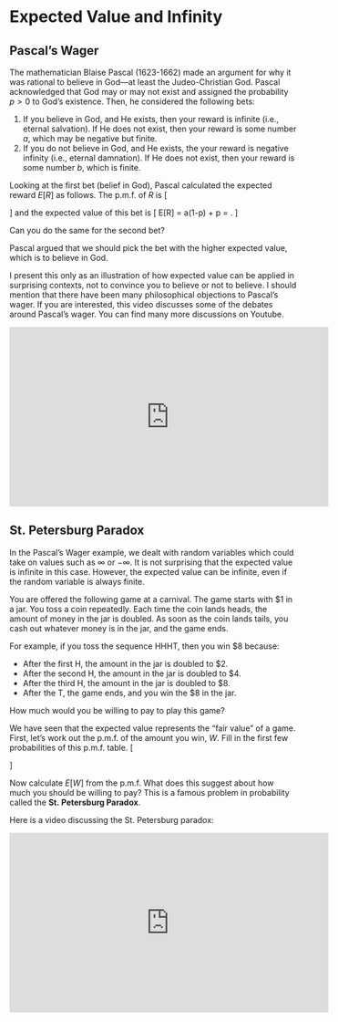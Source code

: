 # Expected Value and Infinity {#ev-infinity}

## Pascal's Wager {#pascals-wager}

The mathematician Blaise Pascal (1623-1662) made an argument for why it was rational 
to believe in God---at least the Judeo-Christian God. Pascal acknowledged that God may or 
may not exist and assigned the probability $p > 0$ to God's existence. Then, he 
considered the following bets:

1. If you believe in God, and He exists, then your reward is infinite (i.e., eternal salvation). 
If He does not exist, then your reward is some number $a$, which may be negative but finite.
2. If you do not believe in God, and He exists, the your reward is negative infinity 
(i.e., eternal damnation). If He does not exist, then your reward is some number $b$, which is 
finite.

Looking at the first bet (belief in God), Pascal calculated the expected reward $E[R]$ as follows. The p.m.f. of $R$ is 
\[ \begin{array}{r|cc}
r & a & \infty \\
\hline
f(r) & 1-p & p,
\end{array} \]
and the expected value of this bet is 
\[ E[R] = a\cdot (1-p) + \infty \cdot p = \infty. \]

Can you do the same for the second bet?

Pascal argued that we should pick the bet with the higher expected value, which is to believe in God.

I present this only as an illustration of how expected value can be applied in surprising 
contexts, not to convince you to believe or not to believe. I should mention that there have been 
many philosophical objections to Pascal's wager. If you are interested, this video discusses 
some of the debates around Pascal's wager. You can find many more discussions on Youtube.

<iframe width="560" height="315" src="https://www.youtube.com/embed/2F_LUFIeUk0" frameborder="0" allow="accelerometer; autoplay; encrypted-media; gyroscope; picture-in-picture" allowfullscreen></iframe>


## St. Petersburg Paradox {#st-petersburg}

In the Pascal's Wager example, we dealt with random variables which could take on 
values such as $\infty$ or $-\infty$. It is not surprising that the expected value 
is infinite in this case. However, the expected value can be infinite, even if 
the random variable is always finite.

You are offered the following game at a carnival. 
The game starts with $1 in a jar.
You toss a coin repeatedly. Each time the coin lands heads,
the amount of money in the jar is doubled. As soon as the 
coin lands tails, you cash out whatever money is in the jar, and 
the game ends.

For example, if you toss the sequence HHHT, then you win $8 because:

- After the first H, the amount in the jar is doubled to $2.
- After the second H, the amount in the jar is doubled to $4.
- After the third H, the amount in the jar is doubled to $8.
- After the T, the game ends, and you win the $8 in the jar.

How much would you be willing to pay to play this game? 

We have seen that the expected value represents the "fair value" of a game. 
First, let's work out the p.m.f. of the amount you win, $W$. Fill in the first 
few probabilities of this p.m.f. table.
\[ \begin{array}{rcccccc}
w & 1 & 2 & . & . & . & \ldots  \\
\hline
f(w) & 1/2 & 1/4 & . & . & . & \ldots \\
\end{array}\]

Now calculate $E[W]$ from the p.m.f. What does this suggest about how much 
you should be willing to pay? This is a famous problem in probability called the 
**St. Petersburg Paradox**.

Here is a video discussing the St. Petersburg paradox:

<iframe width="560" height="315" src="https://www.youtube.com/embed/dDl7g_2x74Q?start=369" frameborder="0" allow="accelerometer; autoplay; encrypted-media; gyroscope; picture-in-picture" allowfullscreen></iframe>
